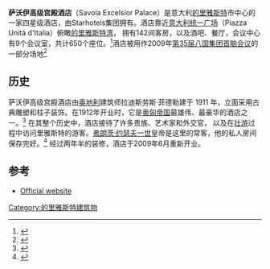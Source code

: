 {{Infobox hotel
  | hotel_name         = 萨沃伊高级宫殿酒店
  | image              = Trieste Savoia Excelsior Palace 3.jpg
  | location           = 意大利[[的里雅斯特|的里雅斯特]]
  | owner              = Starhotels
  | number_of_restaurants = 1
  | number_of_rooms    = 144
  | number_of_suites   = 18
  | floors             = 6
  | parking            = 
  | website            = [http://www.starhotels.com/hotel/savoia_excelsior_trieste/starhotels_savoia_excelsior.php?idalb=17 Official website]
}}
'''萨沃伊高级宫殿酒店'''（Savoia Excelsior Palace）是意大利[[的里雅斯特|的里雅斯特]]市中心的一家四星级酒店，由Starhotels集团拥有。酒店靠近[[意大利统一广场|意大利统一广场]]（Piazza Unità d'Italia）俯瞰[[的里雅斯特湾|的里雅斯特湾]]， 拥有142间客房，以及酒吧、餐厅，会议中心有9个会议室，共计650个座位。<ref>{{cite web |url=http://www.starhotels.com/hotel/savoia_excelsior_trieste/starhotels_savoia_excelsior.php?idalb=17&idpag=223&lin=2 |title=Meeting rooms |publisher=Starhotels website |accessdate=27 October 2010}}</ref>酒店被用作2009年[[第35届八国集团首脑会议|第35届八国集团首脑会议]]的一部分场地<ref>{{cite web |url=http://www.esteri.it/MAE/doc/Programme_G8.pdf |title=G8 FOREIGN MINISTERS' MEETING Trieste, 25–27 June 2009 PROGRAMME |publisher=esteri.it |accessdate=27 October 2010}}</ref>

==历史==
萨沃伊高级宫殿酒店由[[奥地利|奥地利]]建筑师拉迪斯劳斯·菲德勒建于 1911 年，立面采用古典雕塑和柱子装饰。在1912年开业时，它是[[奥匈帝国|奥匈帝国]]最雄伟、最豪华的酒店之一。<ref>{{cite web |url=http://www.starhotels.com/hotel/savoia_excelsior_trieste/starhotels_savoia_excelsior.php?idalb=17&idpag=498&lin=2 |title=Hotel fact sheet |publisher=Starhotels website |accessdate=27 October 2010}}</ref> 在其整个历史中，酒店接待了许多贵族、艺术家和外交官，  以及在[[壮游|壮游]]过程中访问里雅斯特的游客。[[弗朗茨·约瑟夫一世|弗朗茨·约瑟夫一世]]皇帝是这里的常客，他的私人房间保存完好。<ref>{{cite web |url= http://viaggi.corriere.it/viaggi/weekend/2009/trieste_vercesi/savoia_excelsior_palace.shtml |title= Savoia Excelsior Palace revives the jewel of Trieste (translated) |publisher= viaggi.corriere.it |accessdate= 2010-10-27 |archive-date= 2012-09-05 |archive-url= https://archive.is/20120905142158/http://viaggi.corriere.it/viaggi/weekend/2009/trieste_vercesi/savoia_excelsior_palace.shtml |dead-url= no }}</ref> 经过两年半的装修，酒店于2009年6月重新开业。

==参考==
* [https://www.starhotelscollezione.com/en/our-hotels/savoia-excelsior-palace-trieste/ Official website]
{{Reflist}}
{{coord|45|38|58|N|13|45|56|E|region:IT-TS_type:landmark_source:kolossus-dewiki|display=title}}
[[Category:的里雅斯特建筑物|Category:的里雅斯特建筑物]]